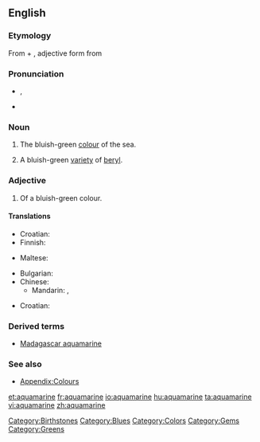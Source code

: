 {{wikipedia}}
==English==

===Etymology===
From {{etyl|la}} {{term|aqua||water|lang=la}} + {{term|marinus||marine|lang=la}}, adjective form from {{term|mare||sea|lang=la}}

===Pronunciation===
* {{a|UK}} {{IPA|/ˌæ.kwə.məˈɹiːn/}}, {{SAMPA|/%{.kw@.m@"ri:n/}}
* {{rhymes|iːn}}

===Noun===
{{en-noun}}

# {{colour}} The bluish-green [[colour]] of the sea.
#: {{color panel|70DB93}}
# A bluish-green [[variety]] of [[beryl]].

===Adjective===
{{en-adj|-}}

# {{color}} Of a bluish-green colour.

====Translations====
{{trans-top|aquamarine colour}}
* Croatian: {{t-|hr|akvamarin|m}}
* Finnish: {{t-|fi|akvamariini}}
{{trans-mid}}
* Maltese: {{t|mt|akwamarin|xs=Maltese}}
{{trans-bottom}}

{{trans-top|type of beryl}}
* Bulgarian: {{t|bg|аквамарин|sc=Cyrl}}
* Chinese:
** Mandarin: {{t|zh|海藍寶石|sc=Hani}}, {{t|zh|海蓝宝石|tr=hǎilán bǎoshí|sc=Hani}}
{{trans-mid}}
* Croatian: {{t-|hr|akvamarin|m}}
{{trans-bottom}}

===Derived terms===
* [[Madagascar aquamarine]]

===See also===
* [[Appendix:Colours]]

[[Category:Birthstones]]
[[Category:Blues]]
[[Category:Colors]]
[[Category:Gems]]
[[Category:Greens]]

[[et:aquamarine]]
[[fr:aquamarine]]
[[io:aquamarine]]
[[hu:aquamarine]]
[[ta:aquamarine]]
[[vi:aquamarine]]
[[zh:aquamarine]]